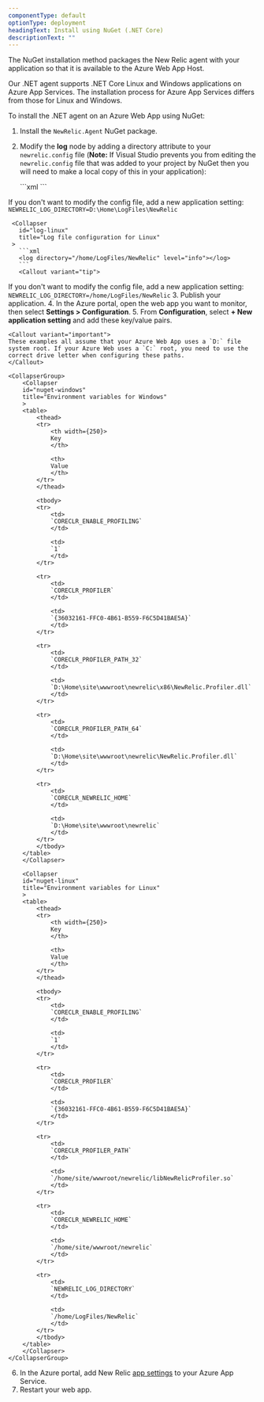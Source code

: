 ```yaml
---
componentType: default
optionType: deployment
headingText: Install using NuGet (.NET Core)
descriptionText: ""  
---
```


The NuGet installation method packages the New Relic agent with your application so that it is available to the Azure Web App Host.

Our .NET agent supports .NET Core Linux and Windows applications on Azure App Services. The installation process for Azure App Services differs from those for Linux and Windows.

To install the .NET agent on an Azure Web App using NuGet:

1. Install the `NewRelic.Agent` NuGet package.
2. Modify the <DNT>**log**</DNT> node by adding a directory attribute to your `newrelic.config` file (<DNT>**Note:**</DNT> If Visual Studio prevents you from editing the `newrelic.config` file that was added to your project by NuGet then you will need to make a local copy of this in your application):

   <CollapserGroup>
     <Collapser
       id="log-windows"
       title="Log file configuration for Windows"
     >
       ```xml
       <log directory="D:\Home\LogFiles\NewRelic" level="info"></log>
       ```
       <Callout variant="tip">
If you don't want to modify the config file, add a new application setting: `NEWRELIC_LOG_DIRECTORY=D:\Home\LogFiles\NewRelic`
       </Callout>
     </Collapser>

     <Collapser
       id="log-linux"
       title="Log file configuration for Linux"
     >
       ```xml
       <log directory="/home/LogFiles/NewRelic" level="info"></log>
       ```
       <Callout variant="tip">
If you don't want to modify the config file, add a new application setting: `NEWRELIC_LOG_DIRECTORY=/home/LogFiles/NewRelic`
       </Callout>
     </Collapser>
   </CollapserGroup>
3. Publish your application.
4. In the Azure portal, open the web app you want to monitor, then select <DNT>**Settings > Configuration**</DNT>.
5. From <DNT>**Configuration**</DNT>, select <DNT>**+ New application setting**</DNT> and add these key/value pairs.

    <Callout variant="important">
    These examples all assume that your Azure Web App uses a `D:` file system root. If your Azure Web uses a `C:` root, you need to use the correct drive letter when configuring these paths.
    </Callout>

    <CollapserGroup>
        <Collapser
        id="nuget-windows"
        title="Environment variables for Windows"
        >
        <table>
            <thead>
            <tr>
                <th width={250}>
                Key
                </th>

                <th>
                Value
                </th>
            </tr>
            </thead>

            <tbody>
            <tr>
                <td>
                `CORECLR_ENABLE_PROFILING`
                </td>

                <td>
                `1`
                </td>
            </tr>

            <tr>
                <td>
                `CORECLR_PROFILER`
                </td>

                <td>
                `{36032161-FFC0-4B61-B559-F6C5D41BAE5A}`
                </td>
            </tr>

            <tr>
                <td>
                `CORECLR_PROFILER_PATH_32`
                </td>

                <td>
                `D:\Home\site\wwwroot\newrelic\x86\NewRelic.Profiler.dll`
                </td>
            </tr>

            <tr>
                <td>
                `CORECLR_PROFILER_PATH_64`
                </td>

                <td>
                `D:\Home\site\wwwroot\newrelic\NewRelic.Profiler.dll`
                </td>
            </tr>

            <tr>
                <td>
                `CORECLR_NEWRELIC_HOME`
                </td>

                <td>
                `D:\Home\site\wwwroot\newrelic`
                </td>
            </tr>
            </tbody>
        </table>
        </Collapser>

        <Collapser
        id="nuget-linux"
        title="Environment variables for Linux"
        >
        <table>
            <thead>
            <tr>
                <th width={250}>
                Key
                </th>

                <th>
                Value
                </th>
            </tr>
            </thead>

            <tbody>
            <tr>
                <td>
                `CORECLR_ENABLE_PROFILING`
                </td>

                <td>
                `1`
                </td>
            </tr>

            <tr>
                <td>
                `CORECLR_PROFILER`
                </td>

                <td>
                `{36032161-FFC0-4B61-B559-F6C5D41BAE5A}`
                </td>
            </tr>

            <tr>
                <td>
                `CORECLR_PROFILER_PATH`
                </td>

                <td>
                `/home/site/wwwroot/newrelic/libNewRelicProfiler.so`
                </td>
            </tr>

            <tr>
                <td>
                `CORECLR_NEWRELIC_HOME`
                </td>

                <td>
                `/home/site/wwwroot/newrelic`
                </td>
            </tr>

            <tr>
                <td>
                `NEWRELIC_LOG_DIRECTORY`
                </td>

                <td>
                `/home/LogFiles/NewRelic`
                </td>
            </tr>
            </tbody>
        </table>
        </Collapser>
    </CollapserGroup>
6. In the Azure portal, add New Relic [app settings](#web-app-agent-settings) to your Azure App Service.
7. Restart your web app.
